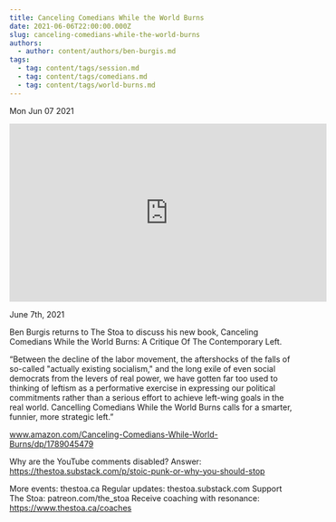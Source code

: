 ```yaml
---
title: Canceling Comedians While the World Burns
date: 2021-06-06T22:00:00.000Z
slug: canceling-comedians-while-the-world-burns
authors:
  - author: content/authors/ben-burgis.md
tags:
  - tag: content/tags/session.md
  - tag: content/tags/comedians.md
  - tag: content/tags/world-burns.md
---
```






Mon Jun 07 2021

<iframe width="560" height="315" src="https://www.youtube.com/embed/MErdRQjBTgM" title="Canceling Comedians While the World Burns w/ Ben Burgis" frameborder="0" allow="accelerometer; autoplay; clipboard-write; encrypted-media; gyroscope; picture-in-picture" allowfullscreen ></iframe>

June 7th, 2021

Ben Burgis returns to The Stoa to discuss his new book, Canceling Comedians While the World Burns: A Critique Of The Contemporary Left.

“Between the decline of the labor movement, the aftershocks of the falls of so-called "actually existing socialism," and the long exile of even social democrats from the levers of real power, we have gotten far too used to thinking of leftism as a performative exercise in expressing our political commitments rather than a serious effort to achieve left-wing goals in the real world. Cancelling Comedians While the World Burns calls for a smarter, funnier, more strategic left.”

www.amazon.com/Canceling-Comedians-While-World-Burns/dp/1789045479

Why are the YouTube comments disabled? Answer: https://thestoa.substack.com/p/stoic-punk-or-why-you-should-stop

More events: thestoa.ca
Regular updates: thestoa.substack.com
Support The Stoa: patreon.com/the_stoa
Receive coaching with resonance: https://www.thestoa.ca/coaches


